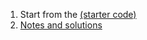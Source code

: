 # Start from the [[POPL Tutorial/Session 2 Starter|(starter code)]]
# [[POPL Tutorial/Session 2 Answer|Notes and solutions]]